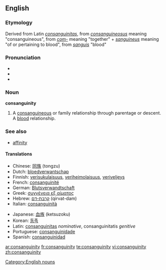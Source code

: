 {{wikipedia}}
==English==

===Etymology===
Derived from Latin ''[[consanguinitas]]'', from ''[[consanguineosus]]'' meaning "consanguineous", from ''[[com-]]'' meaning "together" + ''[[sanguineus]]'' meaning "of or pertaining to blood", from ''[[sanguis]]'' "blood"

===Pronunciation===
*{{IPA|/kɑnsæŋˈgwɪnɪti/}}
*{{SAMPA|/kAnseIN"gwInIti/}}
*{{audio|en-us-consanguinity.ogg|Audio (US)}}

===Noun===
'''consanguinity'''

# A [[consanguineous]] or family relationship through parentage or descent.  A [[blood]] relationship.

===See also===
*[[affinity]]

{{rfc-level|Translations at L4+ not in L3 POS section}}

====Translations====
{{top}}
*Chinese: [[同族]] (tongzu)
*Dutch: [[bloedverwantschap]]
*Finnish: [[verisukulaisuus]], [[veriheimolaisuus]], [[veriveljeys]]
*French: [[consanguinité]]
*German: [[Blutsverwandtschaft]]
*Greek: [[συγγένεια εξ αίματος]]
*Hebrew: [[קרבת-דם]] (qirvat-dam)
*Italian: [[consanguinità]]
{{mid}}
*Japanese: [[血族]] (ketsuzoku)
*Korean: [[동족]]
*Latin: [[consanguinitas]] ''nominative'', consanguinitatis ''genitive''
*Portuguese: [[consanguinidade]]
*Spanish: [[consanguinidad]]
{{bottom}}

[[Category:English nouns]]

[[ar:consanguinity]]
[[fr:consanguinity]]
[[te:consanguinity]]
[[vi:consanguinity]]
[[zh:consanguinity]]